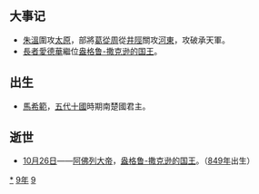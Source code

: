 {{yearTOC|899|唐'''[[光化|光化]]二年'''；南诏'''[[中兴_(舜化贞)|中兴]]三年'''；日本'''[[昌泰_(醍醐天皇)|昌泰]]二年'''}}

== 大事记 ==
*[[朱溫|朱溫]]圍攻[[太原|太原]]，部將[[葛從周|葛從周]]從[[井陘|井陘]]關攻[[河東|河東]]，攻破承天軍。
*[[長者愛德華|長者愛德華]]繼位[[英格兰君主列表|盎格鲁-撒克逊的国王]]。

== 出生 ==
* [[馬希範|馬希範]]，[[五代十國|五代十國]]時期南楚國君主。

== 逝世 ==
{{Wikisource year mention}}
* [[10月26日|10月26日]]——[[阿佛列大帝|阿佛列大帝]]，[[英格兰君主列表|盎格鲁-撒克逊的国王]]。（[[849年|849年]]出生）

[[Category:899年|*]]
[[Category:890年代|9年]]
[[Category:9世纪各年|9]]